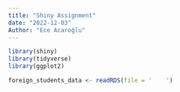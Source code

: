 ```yaml
---
title: "Shiny Assignment"
date: "2022-12-03"
Author: "Ece Acaroğlu"
---
```


```r

library(shiny)
library(tidyverse)
library(ggplot2)

foreign_students_data <- readRDS(file = '    ')

```


